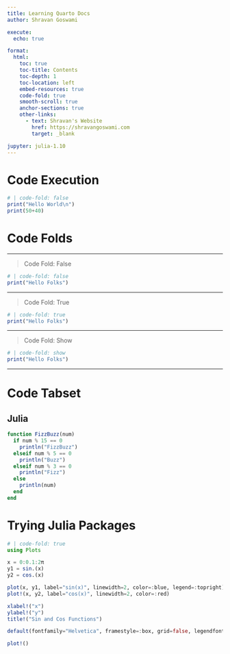 ---
title: Learning Quarto Docs
author: Shravan Goswami

execute: 
  echo: true

format:
  html:
    toc: true
    toc-title: Contents
    toc-depth: 1
    toc-location: left
    embed-resources: true
    code-fold: true
    smooth-scroll: true
    anchor-sections: true
    other-links:
      - text: Shravan's Website
        href: https://shravangoswami.com
        target: _blank

jupyter: julia-1.10
---

# Code Execution

```{julia}
# | code-fold: false
print("Hello World\n")
print(50+40)

```

# Code Folds
<hr>

> Code Fold: False

```{julia}
# | code-fold: false
print("Hello Folks")

```

<hr>

> Code Fold: True

```{julia}
# | code-fold: true
print("Hello Folks")

```

<hr>

> Code Fold: Show

```{julia}
# | code-fold: show
print("Hello Folks")

```

<hr>

# Code Tabset

::: {.panel-tabset}

## Julia

```julia
function FizzBuzz(num)
  if num % 15 == 0
    println("FizzBuzz")
  elseif num % 5 == 0
    println("Buzz")
  elseif num % 3 == 0
    println("Fizz")
  else
    println(num)
  end
end
```
:::

# Trying Julia Packages
```{julia}
# | code-fold: true
using Plots

x = 0:0.1:2π
y1 = sin.(x)
y2 = cos.(x)

plot(x, y1, label="sin(x)", linewidth=2, color=:blue, legend=:topright)
plot!(x, y2, label="cos(x)", linewidth=2, color=:red)

xlabel!("x")
ylabel!("y")
title!("Sin and Cos Functions")

default(fontfamily="Helvetica", framestyle=:box, grid=false, legendfontsize=10)

plot!()
```